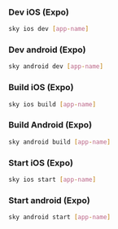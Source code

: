 ### Dev iOS (Expo)
```sh
sky ios dev [app-name]
```

### Dev android (Expo)
```sh
sky android dev [app-name]
```

### Build iOS (Expo)
```sh
sky ios build [app-name]
```

### Build Android (Expo)
```sh
sky android build [app-name]
```

### Start iOS (Expo)
```sh
sky ios start [app-name]
```

### Start android (Expo)
```sh
sky android start [app-name]
```
